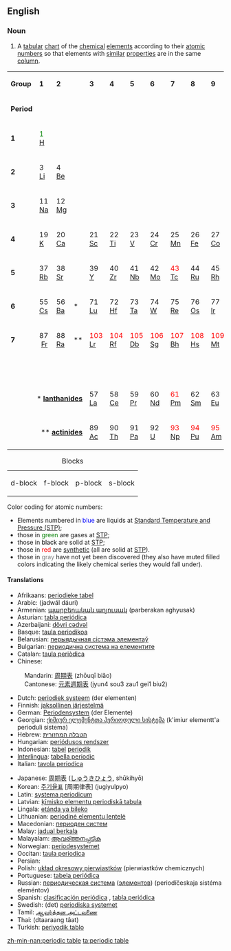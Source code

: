 ==English==
{{wikipedia}}

===Noun===
{{en-noun|sg=[[periodic]] [[table]]}}

# {{chemistry}} A [[tabular]] [[chart]] of the [[chemical]] [[element]]s according to their [[atomic number]]s so that elements with [[similar]] [[properties]] are in the same [[column]].

<!-- table modified from Wikipedia -->
<center>
{| style="width: 80%;"
|- align="center"
| '''Group'''
| '''1'''
| '''2'''
| style="vertical-align: top;" | <br>
| '''3'''
| '''4'''
| '''5'''
| '''6'''
| '''7'''
| '''8'''
| '''9'''
| '''10'''
| '''11'''
| '''12'''
| '''13'''
| '''14'''
| '''15'''
| '''16'''
| '''17'''
| '''18'''
|- align="center"
| '''Period'''
| colspan="20" | <br>
|- align="center"
| '''1'''
| bgcolor="#ff6699" | <font color="green">1</font><br>[[hydrogen|H]]
| colspan="17" | <br>
| bgcolor="#99ccff" | <font color="green">2</font><br>[[helium|He]]
|- align="center"
| '''2'''
| bgcolor="#ff6699" | 3<br>[[lithium|Li]]
| bgcolor="#ff6699" | 4<br>[[beryllium|Be]]
| style="vertical-align: top;" | <br>
| colspan="10" | <br>
| bgcolor="#99ccff" | 5<br>[[boron|B]]
| bgcolor="#99ccff" | 6<br>[[carbon|C]]
| bgcolor="#99ccff" | <font color="green">7</font><br>[[nitrogen|N]]
| bgcolor="#99ccff" | <font color="green">8</font><br>[[oxygen|O]]
| bgcolor="#99ccff" | <font color="green">9</font><br>[[fluorine|F]]
| bgcolor="#99ccff" | <font color="green">10</font><br>[[neon|Ne]]
|- align="center"
| '''3'''
| bgcolor="#ff6699" | 11<br>[[sodium|Na]]
| bgcolor="#ff6699" | 12<br>[[magnesium|Mg]]
| style="vertical-align: top;" | <br>
| colspan="10" | <br>
| bgcolor="#99ccff" | 13<br>[[aluminium|Al]]
| bgcolor="#99ccff" | 14<br>[[silicon|Si]]
| bgcolor="#99ccff" | 15<br>[[phosphorus|P]]
| bgcolor="#99ccff" | 16<br>[[sulfur|S]]
| bgcolor="#99ccff" | <font color="green">17</font><br>[[chlorine|Cl]]
| bgcolor="#99ccff" | <font color="green">18</font><br>[[argon|Ar]]
|- align="center"
| '''4'''
| bgcolor="#ff6699" | 19<br>[[potassium|K]]
| bgcolor="#ff6699" | 20<br>[[calcium|Ca]]
| style="vertical-align: top;" | <br>
| bgcolor="#ccff99" | 21<br>[[scandium|Sc]]
| bgcolor="#ccff99" | 22<br>[[titanium|Ti]]
| bgcolor="#ccff99" | 23<br>[[vanadium|V]]
| bgcolor="#ccff99" | 24<br>[[chromium|Cr]]
| bgcolor="#ccff99" | 25<br>[[manganese|Mn]]
| bgcolor="#ccff99" | 26<br>[[iron|Fe]]
| bgcolor="#ccff99" | 27<br>[[cobalt|Co]]
| bgcolor="#ccff99" | 28<br>[[nickel|Ni]]
| bgcolor="#ccff99" | 29<br>[[copper|Cu]]
| bgcolor="#ccff99" | 30<br>[[zinc|Zn]]
| bgcolor="#99ccff" | 31<br>[[gallium|Ga]]
| bgcolor="#99ccff" | 32<br>[[germanium|Ge]]
| bgcolor="#99ccff" | 33<br>[[arsenic|As]]
| bgcolor="#99ccff" | 34<br>[[selenium|Se]]
| bgcolor="#99ccff" | <font color="blue">35</font><br>[[bromine|Br]]
| bgcolor="#99ccff" | <font color="green">36</font><br>[[krypton|Kr]]
|- align="center"
| '''5'''
| bgcolor="#ff6699" | 37<br>[[rubidium|Rb]]
| bgcolor="#ff6699" | 38<br>[[strontium|Sr]]
| style="vertical-align: top;" | <br>
| bgcolor="#ccff99" | 39<br>[[yttrium|Y]]
| bgcolor="#ccff99" | 40<br>[[zirconium|Zr]]
| bgcolor="#ccff99" | 41<br>[[niobium|Nb]]
| bgcolor="#ccff99" | 42<br>[[molybdenum|Mo]]
| bgcolor="#ccff99" | <font color="red">43</font><br>[[technetium|Tc]]
| bgcolor="#ccff99" | 44<br>[[ruthenium|Ru]]
| bgcolor="#ccff99" | 45<br>[[rhodium|Rh]]
| bgcolor="#ccff99" | 46<br>[[palladium|Pd]]
| bgcolor="#ccff99" | 47<br>[[silver|Ag]]
| bgcolor="#ccff99" | 48<br>[[cadmium|Cd]]
| bgcolor="#99ccff" | 49<br>[[indium|In]]
| bgcolor="#99ccff" | 50<br>[[tin|Sn]]
| bgcolor="#99ccff" | 51<br>[[antimony|Sb]]
| bgcolor="#99ccff" | 52<br>[[tellurium|Te]]
| bgcolor="#99ccff" | 53<br>[[iodine|I]]
| bgcolor="#99ccff" | <font color="green">54</font><br>[[xenon|Xe]]
|- align="center"
| '''6'''
| bgcolor="#ff6699" | 55<br>[[caesium|Cs]]
| bgcolor="#ff6699" | 56<br>[[barium|Ba]]
| bgcolor="#66ffcc" | *<br>
| bgcolor="#ccff99" | 71<br>[[lutetium|Lu]]
| bgcolor="#ccff99" | 72<br>[[hafnium|Hf]]
| bgcolor="#ccff99" | 73<br>[[tantalum|Ta]]
| bgcolor="#ccff99" | 74<br>[[tungsten|W]]
| bgcolor="#ccff99" | 75<br>[[rhenium|Re]]
| bgcolor="#ccff99" | 76<br>[[osmium|Os]]
| bgcolor="#ccff99" | 77<br>[[iridium|Ir]]
| bgcolor="#ccff99" | 78<br>[[platinum|Pt]]
| bgcolor="#ccff99" | 79<br>[[gold|Au]]
| bgcolor="#ccff99" | <font color="blue">80</font><br>[[mercury|Hg]]
| bgcolor="#99ccff" | 81<br>[[thallium|Tl]]
| bgcolor="#99ccff" | 82<br>[[lead|Pb]]
| bgcolor="#99ccff" | 83<br>[[bismuth|Bi]]
| bgcolor="#99ccff" | 84<br>[[polonium|Po]]
| bgcolor="#99ccff" | 85<br>[[astatine|At]]
| bgcolor="#99ccff" | <font color="green">86</font><br>[[radon|Rn]]
|- align="center"
| '''7'''
| bgcolor="#ff6699" | 87<br>&nbsp;[[francium|Fr]]&nbsp;
| bgcolor="#ff6699" | 88<br>[[radium|Ra]]
| bgcolor="#66ffcc" | **<br>
| bgcolor="#ccff99" | <font color="red">103</font><br>[[lawrencium|Lr]]
| bgcolor="#ccff99" | <font color="red">104</font><br>[[rutherfordium|Rf]]
| bgcolor="#ccff99" | <font color="red">105</font><br>[[dubnium|Db]]
| bgcolor="#ccff99" | <font color="red">106</font><br>[[seaborgium|Sg]]
| bgcolor="#ccff99" | <font color="red">107</font><br>[[bohrium|Bh]]
| bgcolor="#ccff99" | <font color="red">108</font><br>[[hassium|Hs]]
| bgcolor="#ccff99" | <font color="red">109</font><br>[[meitnerium|Mt]]
| bgcolor="#ccff99" | <font color="red">110</font><br>[[darmstadtium|Ds]]
| bgcolor="#ccff99" | <font color="red">111</font><br>[[roentgenium|Rg]]
| bgcolor="#ccff99" | <font color="red">112</font><br>[[ununbium|Uub]]
| bgcolor="#99ccff" | <font color="red">113<br>[[ununtrium|Uut]]</font>
| bgcolor="#99ccff" | <font color="red">114</font><br>[[ununquadium|Uuq]]
| bgcolor="#99ccff" | <font color="red">115<br>[[ununpentium|Uup]]</font>
| bgcolor="#99ccff" | <font color="red">116<br>[[ununhexium|Uuh]]</font>
| bgcolor="#ecfefe" | <font color="#cccccc">117<br>[[ununseptium|Uus]]</font>
| bgcolor="#ecfefe" | <font color="#cccccc">118<br>[[ununoctium|Uuo]]</font>
|- align="center"
| colspan="21" | <br>
|- align="center"
| colspan="4" align="right" | * '''[[lanthanide]]s'''
| bgcolor="#66ffcc" | 57<br>[[lanthanum|La]]
| bgcolor="#66ffcc" | 58<br>[[cerium|Ce]]
| bgcolor="#66ffcc" | 59<br>[[praseodymium|Pr]]
| bgcolor="#66ffcc" | 60<br>[[neodymium|Nd]]
| bgcolor="#66ffcc" | <font color="red">61</font><br>[[promethium|Pm]]
| bgcolor="#66ffcc" | 62<br>[[samarium|Sm]]
| bgcolor="#66ffcc" | 63<br>[[europium|Eu]]
| bgcolor="#66ffcc" | 64<br>[[gadolinium|Gd]]
| bgcolor="#66ffcc" | 65<br>[[terbium|Tb]]
| bgcolor="#66ffcc" | 66<br>[[dysprosium|Dy]]
| bgcolor="#66ffcc" | 67<br>[[holmium|Ho]]
| bgcolor="#66ffcc" | 68<br>[[erbium|Er]]
| bgcolor="#66ffcc" | 69<br>[[thulium|Tm]]
| bgcolor="#66ffcc" | 70<br>[[ytterbium|Yb]]
|- align="center"
| colspan="4" align="right" | ** '''[[actinide]]s'''
| bgcolor="#66ffcc" | 89<br>[[actinium|Ac]]
| bgcolor="#66ffcc" | 90<br>[[thorium|Th]]
| bgcolor="#66ffcc" | 91<br>[[protactinium|Pa]]
| bgcolor="#66ffcc" | 92<br>[[uranium|U]]
| bgcolor="#66ffcc" | <font color="red">93</font><br>[[neptunium|Np]]
| bgcolor="#66ffcc" | <font color="red">94</font><br>[[plutonium|Pu]]
| bgcolor="#66ffcc" | <font color="red">95</font><br>[[americium|Am]]
| bgcolor="#66ffcc" | <font color="red">96</font><br>[[curium|Cm]]
| bgcolor="#66ffcc" | <font color="red">97</font><br>[[berkelium|Bk]]
| bgcolor="#66ffcc" | <font color="red">98</font><br>[[californium|Cf]]
| bgcolor="#66ffcc" | <font color="red">99</font><br>[[einsteinium|Es]]
| bgcolor="#66ffcc" | <font color="red">100</font><br>[[fermium|Fm]]
| bgcolor="#66ffcc" | <font color="red">101</font><br>[[mendelevium|Md]]
| bgcolor="#66ffcc" | <font color="red">102</font><br>[[nobelium|No]]
|}</center>
{| align="center"
|+Blocks
|-
| bgcolor="#CCFF99" | d-block
| bgcolor="#66FFCC" | f-block
| bgcolor="#99CCFF" | p-block
| bgcolor="#FF6699" | s-block
|}

Color coding for atomic numbers:
* Elements numbered in <font color="blue">blue</font> are liquids at [[standard temperature and pressure|Standard Temperature and Pressure (STP)]];
* those in <font color="green">green</font> are gases at [[standard temperature and pressure|STP]];
* those in <font color="black">black</font> are solid at [[standard temperature and pressure|STP]];
* those in <font color="red">red</font> are [[Synthetic element|synthetic]] (all are solid at [[standard temperature and pressure|STP]]).
* those in <font color="#808080">gray</font> have not yet been discovered (they also have muted filled colors indicating the likely chemical series they would fall under).

====Translations====
{{trans-top|chart of the chemical elements by atomic number}}
*Afrikaans: [[periodieke tabel]]
*Arabic: {{ARchar|[[جدول دوري|جَدْوَلٌ دَوْرِيّ]]}} (jadwál dáuri) {{m}}
*Armenian: [[պարբերական աղյուսակ]] (parberakan aghyusak)
*Asturian: [[tabla periódica]] {{f}}
*Azerbaijani: [[dövri cədvəl]]
*Basque: [[taula periodikoa]]
*Belarusian: [[перыядычная сістэма элементаў]] {{f}}
*Bulgarian: [[периодична система на елементите]] {{f}}
*Catalan: [[taula periòdica]] {{f}}
*Chinese:
:Mandarin: [[周期表]] (zhōuqī biǎo)
:Cantonese: [[元素週期表]] (jyun4 sou3 zau1 gei1 biu2)
*Dutch: [[periodiek systeem]] (der elementen) {{n}}
*Finnish: [[jaksollinen järjestelmä]]
*German: [[Periodensystem]] (der Elemente) {{n}}
*Georgian: [[ქიმიურ ელემენტთა პერიოდული სისტემა]] (k'imiur elementt'a perioduli sistema)
*Hebrew: [[הטבלה המחזורית]] {{f}}
*Hungarian: [[periódusos rendszer]]
*Indonesian: [[tabel]] [[periodik]]
*[[Interlingua]]: [[tabella periodic]]
*Italian: [[tavola periodica]] {{f}}
{{trans-mid}}
*Japanese: [[周期表]] ([[しゅうきひょう]], shūkihyō)
*Korean: [[주기율표]] [周期律表] (jugiyulpyo)
*Latin: [[systema periodicum]] {{n}}
*Latvian: [[ķīmisko elementu periodiskā tabula]]
*Lingala: [[etánda ya bileko]]
*Lithuanian: [[periodinė elementų lentelė]]
*Macedonian: [[периоден систем]] {{m}}
*Malay: [[jadual berkala]]
*Malayalam: [[ആവര്ത്തനപ്പട്ടിക]]
*Norwegian: [[periodesystemet]] {{n}}
*Occitan: [[taula periodica]] {{f}}
*Persian: {{FAchar|[[جدول تناوبی]]}}
*Polish: [[układ okresowy pierwiastków]] (pierwiastków chemicznych) {{m}}
*Portuguese: [[tabela periódica]] {{f}}
*Russian: [[периодическая система]] ([[элемент|элементов]]) (periodíčeskaja sistéma eleméntov) {{f}}
*Spanish: [[clasificación periódica]] {{f}}, [[tabla periódica]] {{f}}
*Swedish: (det) [[periodiska systemet]] {{n}}
*Tamil: [[ஆவர்த்தன அட்டவணை]]
*Thai: {{THchar|[[ตารางธาตุ]]}} (dtaaraang tâat)
*Turkish: [[periyodik tablo]]
{{trans-bottom}}

[[Category:Chemical elements| ]]

[[zh-min-nan:periodic table]]
[[ta:periodic table]]